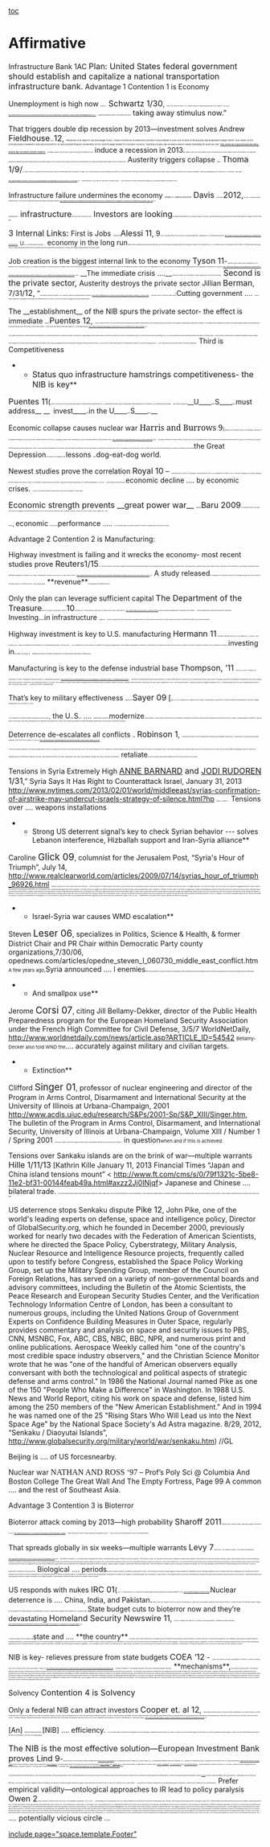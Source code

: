 [[toc]]
=Affirmative= 

Infrastructure Bank 1AC
<span style="font-size: 16px;">Plan: United States federal government should establish and capitalize a national transportation infrastructure bank.</span>
Advantage 1
Contention 1 is Economy

Unemployment is high now
<span style="font-size: 2.66667px;">Nelson D.</span> <span style="font-size: 16px;">Schwartz 1/30</span>, <span style="font-size: 2.66667px;">New York Times Economy, “U.S. Growth Halted as Federal Spending Fell in 4th Quarter”, 1-30-2013, http://www.nytimes.com/2013/01/31/business/economy/us-economy-unexpectedly-contracted-in-fourth-quarter.html?pagewanted=1&_r=1</span>
<span style="font-size: 2.66667px;">Disappointing data released Wednesday underscore … </span><span style="font-size: 14.6667px;">taking away stimulus now.”</span>


That triggers double dip recession by 2013—investment solves
Andrew <span style="font-size: 16px;">Fieldhouse</span><span style="font-size: 2.66667px;">, 9/19/</span><span style="font-size: 16px;">12</span>, <span style="font-size: 4px;">Fieldhouse is an expert in Tax and Budget Policy • Public Economics/ he joined the Economic Policy Institute in June 2010 to work on fiscal policy and progressive budget reform- is an expert on the economy public investment, and macroeconomics- he has provided frequent commentary on the current budget debate for economic recovery, “Avoiding a double-dip recession doesn’t require extending the Bush tax cuts”, http://www.epi.org/publication/avoiding-double-dip-recession-doesnt-require/\</span>
<span style="font-size: 2.66667px;">Politicians, pundits, and the press corps are turning their attention to the … </span>induce a recession in 2013<span class="1underline">.</span><span style="font-size: 2.66667px;">However, panic over this scenario (which nobody thinks will come to pass) should not be allowed to be exploited politically to maintain tax policies that provide only minimal support to the economy while turning a blind eye to the real threats to economic and employment growth over the coming year.</span>
Austerity triggers collapse
<span style="font-size: 2.66667px;">Mark</span> <span style="font-size: 16px;">Thoma 1/9/</span><span style="font-size: 2.66667px;">13, MARK THOMA is a macroeconomist and time-series econometrician at the University of Oregon. His research focuses on how monetary policy affects the economy, and he has also worked on political business cycle models. Mark is currently a fellow at The Century Foundation, “What can Washington do to boost the U.S. economy?”, CBS News, http://www.cbsnews.com/8301-505123_162-57562935/what-can-washington-do-to-boost-the-u.s-economy/, SA</span>
<span style="font-size: 2.66667px;">(MoneyWatch) As we enter the new year, the nation'smost …. blood feud over the debt ceiling and spending cuts, fiscal policymakers are another story.</span>

Infrastructure failure undermines the economy
<span style="font-size: 4px;">William A. Galston and Korin</span> <span style="font-size: 16px;">Davis </span><span style="font-size: 2.66667px;">December</span><span style="font-size: 16px;">2012,</span><span style="font-size: 2.66667px;">12/13/12, “Setting Priorities, Meeting Needs: The Case for a National Infrastructure Bank, Brookings Institute”, http://www.brookings.edu/~/media/Research/Files/Papers/2012/12/13%20infrastructure%20galston%20davis/1213_infrastructure_galston_davis.pdf, SA</span>

<span style="font-size: 2.66667px;">Inadequaciesin</span><span style="font-size: 16px;"> infrastructure</span><span style="font-size: 2.66667px;">don’t just hurt us at home; they …. </span><span style="font-size: 16px;">Investors are looking</span><span style="font-size: 2.66667px;">for reliable alternativesto low-yielding Treasury securities, and they are willing to accept more modest yields than they sought even five years ago.</span>

<span style="font-size: 16px;">3 Internal Links: </span>
First is Jobs
<span style="font-size: 2.66667px;">Christopher</span><span style="font-size: 16px;">Alessi 11</span>, 9<span style="font-size: 2.66667px;">/8/11, Associate writer for the Council of Foreign Relationship, “Banking on U.S. Infrastructure Revival”, http://www.cfr.org/economics/banking-us-infrastructure-revival/p25782</span>
<span style="font-size: 10.6667px;">U.</span><span style="font-size: 2.66667px;">S. President Barack Obama is …</span> economy in the long run<span class="TitleChar">.</span><span style="font-size: 2.66667px;">But many congressional Republicans say that, as with the stimulus package implemented during the height of the financial crisis, U.S. workers would not immediately feel the effects of infrastructure spending, if at all. Senate Republican leader Mitch McConnell says more government spending (NYT) would only strangle already-anemic economic growth.</span>

Job creation is the biggest internal link to the economy
<span style="font-size: 16px;">Tyson 11</span>-<span style="font-size: 2.66667px;">Professor @ the Haas School of Business of UC-Berkeley, PhD in Economics @ MIT, BA Summa Cum Laude in Economics @ Smith College, former Chair of the US President’s Council of Economic Advisers, served as the Director of the National Economic Council [Laura, The Washington Post, “What it will take for President Obama and big business to bring back American jobs,” 9/18/2011, </span><span style="color: #000000; font-size: 2.66667px; text-decoration: none;">[[http://www.washingtonpost.com/national/on-leadership/for-president-obama-and-american-business-fixing-the-us-jobs-deficit/2011/08/18/gIQAhW8ZNJ_story.html]]</span><span style="font-size: 2.66667px;">, DKP]</span>
__The immediate crisis ….__<span style="font-size: 2.66667px;"> otherwise create tens of thousands of good-paying jobs in the next few years.</span>
<span style="font-size: 16px;">Second is the private sector, </span>
Austerity destroys the private sector
Jillian <span style="font-size: 16px;">Berman</span>, 7/31/<span style="font-size: 16px;">12</span>, “<span style="font-size: 2.66667px;">American Enterprise Institute: U.S. Austerity Measures Hurting Broader Economy”, http://www.huffingtonpost.com/2012/07/30/cutting-government-spending_n_1719675.html</span>
<span style="font-size: 2.66667px;">Austerity lovers of the world take note</span><span style="font-size: 10.6667px;">:</span>Cutting government <span class="1underline">…. </span><span style="font-size: 2.66667px;"> Greece, leaders agreed to a package of spending cuts demanded by its creditors, even as the country struggles with high unemployment.</span>


The __establishment__ of the NIB spurs the private sector- the effect is immediate
<span style="font-size: 2.66667px;">Robert </span><span style="font-size: 16px;">Puentes 12</span>, <span style="font-size: 2.66667px;">7/16/12, Robert Puentes is a senior fellow with the Brookings Institution’s Metropolitan Policy Program where he also directs the Program's Metropolitan Infrastructure Initiative. The Initiative was established to address the pressing transportation and infrastructure challenges facing cities and suburbs in the United States , “What Would an Infrastructure Bank Really Do?”, Brookings Institute, http://www.brookings.edu/blogs/up-front/posts/2012/07/16-infrastructure-bank-puentes, SA</span>

<span style="font-size: 2.66667px;">The related second point is that an NIB would ideally focus on projects that are truly national in scope. Not that they're giant mega projects traversing the continent but that they connect to larger national goals. If we truly had a multi-modal freight plan, one could envision the NIB supporting projects necessary to fulfill its goals. Or else projects that are part of a national renewable energy strategy. Then because the projects have national purpose and intent, they should be granted priority and expedited through the federal review process. The point here is that a NIB shouldn't be established to enable us to keep doing what we've …. such deals and fully protect the public interest is paramount.</span>
Third is Competitiveness

**<span style="font-size: 16px;">Status quo infrastructure hamstrings competitiveness- the NIB is key</span>**
<span style="font-size: 16px;">Puentes 11</span>(<span style="font-size: 2.66667px;">Robert, Senior Fellow at the Brookings institution “Infrastructure Investment and U.S. Competitiveness”http://www.cfr.org/united-states/infrastructure-investment-us-competitiveness/p24585)</span>
<span style="font-size: 2.66667px;">Most experts agree the</span>__U____<span style="font-size: 2.66667px;">nited </span>S____<span style="font-size: 2.66667px;">tates </span>must address__ __<span style="font-size: 2.66667px;">….</span> invest____<span style="font-size: 2.66667px;">here</span>in the U____<span style="font-size: 2.66667px;">nited </span>S____<span style="font-size: 2.66667px;">tates.</span>__


Economic collapse causes nuclear war
<span style="font-family: 'Georgia','serif'; font-size: 16px;">Harris and Burrows 9</span><span style="font-size: 9.33333px;">(</span><span style="font-size: 2.66667px;">Mathew, PhD European History at Cambridge, counselor in the National Intelligence Council (NIC) and Jennifer, member of the NIC’s Long Range Analysis Unit “Revisiting the Future: Geopolitical Effects of the Financial Crisis” </span><span style="color: #000000; font-size: 2.66667px;">http://www.ciaonet.org/journals/twq/v32i2/f_0016178_13952.pdf, AM)</span>
<span style="font-size: 2.66667px;">Increased Potential for Global Conflict Of course, the report encompasses more than economics and indeed believes the future is likely to be the result of a number of intersecting and interlocking forces. With so many possible permutations of outcomes, each with ample Revisiting the Future opportunity for unintended consequences, there is a growing sense of insecurity. Even so, history may be more instructive than ever. While we continue to believe that</span>the Great Depression<span style="font-size: 2.66667px;">is not likely to be repeated, the </span>lessons<span style="font-size: 2.66667px;">…. more</span>dog-eat-dog world.


Newest studies prove the correlation
<span style="font-size: 16px;">Royal 10</span> – <span style="font-size: 2.66667px;">Jedediah Royal, Director of Cooperative Threat Reduction at the U.S. Department of Defense, 2010, “Economic Integration, Economic Signaling and the Problem of Economic Crises,” in Economics of War and Peace: Economic, Legal and Political Perspectives, ed. Goldsmith and Brauer, p. 213-215</span>
<span style="font-size: 2.66667px;">Less intuitive is how periods of</span>economic decline …. by economic crises<span class="StyleBoldUnderline">. </span><span style="font-size: 2.66667px;">As such, the view presented here should be considered ancillary to those views.</span>

<span style="font-size: 16px;">Economic strength prevents __great power war__ </span>
<span style="font-size: 2.66667px;">Sanjaya</span><span style="font-size: 16px;">Baru 2009</span><span style="font-size: 2.66667px;">is a Professor at the Lee Kuan Yew School in Singapore Geopolitical Implications of the Current Global Financial Crisis, Strategic Analysis, Volume 33, Issue 2 March 2009 , pages 163 - 168</span>

<span style="font-size: 2.66667px;">Hence</span><span style="font-size: 10.6667px;">, </span>economic <span style="font-size: 2.66667px;">policies and</span>performance <span style="font-size: 2.66667px;">do</span><span class="StyleBoldUnderline">…. </span><span style="font-size: 2.66667px;"> DC. We must expect a revival of interest in Kennedy's arguments in the current context. </span>


Advantage 2
Contention 2 is Manufacturing:

Highway investment is failing and it wrecks the economy- most recent studies prove
<span style="font-size: 16px;">Reuters1/15</span><span style="font-size: 2.66667px;">/13, Thomson Reuters is the world's largest international multimedia news agency, providing investing news, world news, business news, technology news, headline news, small business news, news alerts, personal finance, stock market, and mutual funds information available on Reuters.com, “Study: Infrastructure Troubles Could Cost U.S. 3.5M Jobs by 2020?”, http://www.foxbusiness.com/economy/2013/01/15/study-infrastructure-troubles-could-cost-us-35m-jobs-by-2020/, SA</span>
A study released<span style="font-size: 2.66667px;">on Tuesday by the American Society of Civil Engineers says the cost in terms of lost jobs would be 3.5 million by 2020. It also </span>….  **revenue**<span style="font-size: 2.66667px;">as automobile fuel efficiency rises.</span>



Only the plan can leverage sufficient capital
<span style="font-size: 16px;">The Department of the Treasure</span><span style="font-size: 2.66667px;">and The Council of Economic Advisors</span><span style="font-size: 16px;">10</span><span style="font-size: 2.66667px;">(October 21st, “AN ECONOMIC ANALYSIS OF INFRASTRUCTURE INVESTMENT”, http://www.treasury.gov/resource-center/economic policy/Documents/infrastructure_investment_report.pdf)//</span>
<span style="font-size: 2.66667px;">Not all infrastructure projects are worth the investment.</span> Investing<span style="font-size: 2.66667px;">rationally</span>in infrastructure <span class="1underline">… </span><span style="font-size: 2.66667px;"> result in support for projects that yield the greatest returns to society and are most likely to deliver long-run economic benefits that justify the up-front investments.</span>



Highway investment is key to U.S. manufacturing
<span style="font-size: 16px;">Hermann 11</span><span style="font-size: 2.66667px;">– President American Society of Civil Engineers, P.E. SECB, F.ASCE (Andrew, 2011, “Impact Of Infrastructure Investment On The Manufacturing Sector,” lexis//um-ef)</span>
<span style="font-size: 2.66667px;">ASCE commends the Joint Economic Committee for holding a hearing today on how surface transportation investment is a key factor for continued economic recovery and job creation.The Society is pleased to present to the Committee our views on </span>investing in<span style="font-size: 2.66667px;">the nation's </span><span class="1underline">…. </span><span style="font-size: 2.66667px;"> maintain and improve the nation's infrastructure: Increase federal leadership in infrastructure;</span>


Manufacturing is key to the defense industrial base
<span style="font-size: 16px;">Thompson, ’11</span> <span style="font-size: 2.66667px;">[2/14/2011, Loren Thompson is a contributor to Forbes, “Intelligence Community Fears U.S. Manufacturing Decline,”, http://www.forbes.com/sites/beltway/2011/02/14/intelligence-community-fears-u-s-manufacturing-decline/]</span>
<span style="font-size: 2.66667px;">Last week, the federal government reported that the U.S. trade deficit grew by 33 percent in 2010 to nearly half a trillion dollars. Most of the gap resulted from an imbalance in trade with China, which shipped $365 billion in goods to America but only bought $92 billion in U.S. goods. The resulting U.S. deficit of $273 billion in bilateral trade with Beijing reflects a persistent feature of the Sino-American relationship since China joined the World Trade Organization in 2001. Over the last ten years, China has mounted the biggest challenge to the U.S. manufacturing sector ever seen, threatening producers of steel, chemicals, glass, paper, …. g America’s decline in manufacturing.</span>

That’s key to military effectiveness
<span style="font-size: 2.66667px;">Eaglen and </span><span style="font-size: 16px;">Sayer 09</span> [<span style="font-size: 2.66667px;">May 22, 2009, Mackenzie M. Eaglen and Eric Sayers, “Maintaining the Superiority of America’s Defense Industrial Base,” pg online Heritage Backgrounder, No. 2276 May 22, 2009]</span>

<span style="font-size: 2.66667px;">The Foundation of American Military Strength Since World War II</span><span style="font-size: 10.6667px;">,</span> the U<span style="font-size: 2.66667px;">nited </span>S<span style="font-size: 2.66667px;">tates</span><span class="1underline"> …. </span><span style="font-size: 2.66667px;">maintain and continue to</span>modernize<span style="font-size: 2.66667px;">recent decades. These include, among others, air dominance, strategic lift, the ability to project power throughout and beyond the world's oceans, counterinsurgency proficiency, and the ability to seize and control land. Maintaining these capabilities has enabled the soldier, sailor, airman, and Marine to remain adequately prepared for a full spectrum of potential operations.</span>


Deterrence de-escalates all conflicts
<span style="font-size: 2.66667px;">Paul</span> <span style="font-size: 16px;">Robinson 1</span>, <span style="font-size: 2.66667px;">president and director of the Department of Energy Sandia National Laboratories, “A White Paper: Pursuing a New Nuclear Weapons Policy for the 21st Century,” 3/22/2001, http://www.nukewatch.org/importantdocs/resources/pursuing_a_new_nuclear_weapons_p.html</span>

<span style="font-size: 2.66667px;">I served as an arms negotiator on the last two agreements before the dissolution of the Soviet Union and have spent most of my career enmeshed in the complexity of nuclear weapons issues on the government side of the table. It is abundantly clear (to me) that formulating a new nuclear weapons policy for the start of the 21st Century will be a most difficult undertaking. While the often over-simplified picture of deterrence during the Cold War—two behemoths armed to the teeth, staring each other down—has thankfully retreated into history, there are nevertheless …. </span> retaliate<span style="font-size: 2.66667px;">for such an attack with nuclear weapons; but the choice would be in our hands.</span>

Tensions in Syria Extremely High
<span style="font-size: 16px;"><span style="color: #000000;">[[http://topics.nytimes.com/top/reference/timestopics/people/b/anne_barnard/index.html|ANNE BARNARD]]</span> and <span style="color: #000000;">[[http://topics.nytimes.com/top/reference/timestopics/people/r/jodi_rudoren/index.html|JODI RUDOREN]]</span> 1/31</span>,” Syria Says It Has Right to Counterattack Israel, January 31, 2013 http://www.nytimes.com/2013/02/01/world/middleeast/syrias-confirmation-of-airstrike-may-undercut-israels-strategy-of-silence.html?hp
<span style="font-size: 2.66667px;">BEIRUT, Lebanon —</span> Tensions over<span class="1underline"> …. </span>weapons installations

**Strong US deterrent signal’s key to check Syrian behavior --- solves Lebanon interference, Hizballah support and Iran-Syria alliance**
Caroline <span style="font-size: 18.6667px;">Glick 09</span>, columnist for the Jerusalem Post, “Syria's Hour of Triumph”, July 14, http://www.realclearworld.com/articles/2009/07/14/syrias_hour_of_triumph_96926.html
<span style="font-size: 2.66667px;">Obama's response to the Sky News query was instructive. "There are aspects of Syrian behavior that trouble us and we think there is a way that Syria can be much more constructive on a whole host of these issues," he began cautiously. Then came the zinger: "But as you know, I'm a believer in engagement and my hope is that we can continue to see progress on that front." By so describing Syria, Obama acknowledged that it hasn't changed. The Syria he seeks to engage is the same Syria that Bush decided to isolate. But facts cannot compete with "hope." Obama is a "believer." He has "hope." In his move to engage Syria, Obama is enthusiastically joined by France and the rest of Europe as well as by Saudi Arabia and Egypt. Over the past several months, Obama's Middle East envoy George Mitchell, French Foreign Minister Bernard Kouchner, EU foreign policy chief Javier Solana and dozens of others have beaten a path to Assad's door. With French President Nicolas Sarkozy leading the charge, all are agreed that Assad is a man they can do business with. But are they right? In the absence of any change in Damascus's behavior, is there reason to believe that it can be coddled into abandoning its strategic alliance with Iran? Can it be sweet-talked into ending its support for the insurgency in Iraq, or arming Hizbullah and sponsoring Hamas? Can Syria be appeased into ending its nuclear and other nonconventional proliferation activities? Can it be "engaged" into ending its campaign against the pro-Western democrats in Lebanon? To assess the reasonableness of engagement, it is first necessary to analyze the West's most significant achievements regarding Syria in recent years and consider their origins. Then, too, it is …. independence to the same Syrian regime that killed his father four years ago.</span>

**Israel-Syria war causes WMD escalation**
Steven <span style="font-size: 18.6667px;">Leser 06</span>, specializes in Politics, Science & Health, & former District Chair and PR Chair within Democratic Party county organizations,7/30/06, opednews.com/articles/opedne_steven_l_060730_middle_east_conflict.htm
<span style="font-size: 9.33333px;">A few years ago,</span>Syria announced<span class="UnderlineChar"> …. </span>l enemies<span style="font-size: 2.66667px;">given that her ability to respond to anyone conventionally after weathering the chemical attack would be severely compromised, this includes Hezbollah and the Palestinians.</span>

**And smallpox use**
Jerome <span style="font-size: 18.6667px;">Corsi 07</span>, citing Jill Bellamy-Dekker, director of the Public Health Preparedness program for the European Homeland Security Association under the French High Committee for Civil Defense, 3/5/7 WorldNetDaily, http://www.worldnetdaily.com/news/article.asp?ARTICLE_ID=54542
<span style="font-size: 9.33333px;">Bellamy-Decker also told WND the</span>…. accurately against military and civilian targets.

**Extinction**
Clifford <span style="font-size: 18.6667px;">Singer 01</span>, professor of nuclear engineering and director of the Program in Arms Control, Disarmament and International Security at the University of Illinois at Urbana-Champaign, 2001 http://www.acdis.uiuc.edu/research/S&Ps/2001-Sp/S&P_XIII/Singer.htm, The bulletin of the Program in Arms Control, Disarmament, and International Security, University of Illinois at Urbana-Champaign, Volume XIII / Number 1 / Spring 2001
<span style="font-size: 2.66667px;">There are, however, two technologies currently under development that may pose a more serious threat to …. </span>in question<span style="font-size: 9.33333px;">when and if this is achieved. </span>

Tensions over Sankaku islands are on the brink of war—multiple warrants
<span style="font-size: 16px;">Hille 1/11/13</span> [Kathrin Kille January 11, 2013 Financial Times “Japan and China island tensions mount” < http://www.ft.com/cms/s/0/79f1321c-5be8-11e2-bf31-00144feab49a.html#axzz2Jj0INjqf>
Japanese and Chinese …. bilateral trade. <span style="font-size: 2.66667px;">The Chinese government reacted with steps aimed at giving its claim a legal basis, such as an announcement of a territorial baseline. It also stepped up regular patrols by maritime surveillance ships and aircraft in and near the islands’ airspace. More recently, Chinese military aircraft have also become more active in the area.</span>

US deterrence stops Senkaku dispute
<span style="font-size: 16px;">Pike 12</span>, John Pike, one of the world's leading experts on defense, space and intelligence policy, Director of GlobalSecurity.org, which he founded in December 2000, previously worked for nearly two decades with the Federation of American Scientists, where he directed the Space Policy, Cyberstrategy, Military Analysis, Nuclear Resource and Intelligence Resource projects, frequently called upon to testify before Congress, established the Space Policy Working Group, set up the Military Spending Group, member of the Council on Foreign Relations, has served on a variety of non-governmental boards and advisory committees, including the Bulletin of the Atomic Scientists, the Peace Research and European Security Studies Center, and the Verification Technology Information Centre of London, has been a consultant to numerous groups, including the United Nations Group of Government Experts on Confidence Building Measures in Outer Space, regularly provides commentary and analysis on space and security issues to PBS, CNN, MSNBC, Fox, ABC, CBS, NBC, BBC, NPR, and numerous print and online publications. Aerospace Weekly called him "one of the country's most credible space industry observers," and the Christian Science Monitor wrote that he was "one of the handful of American observers equally conversant with both the technological and political aspects of strategic defense and arms control." In 1986 the National Journal named Pike as one of the 150 "People Who Make a Difference" in Washington. In 1988 U.S. News and World Report, citing his work on space and defense, listed him among the 250 members of the "New American Establishment." And in 1994 he was named one of the 25 "Rising Stars Who Will Lead us into the Next Space Age" by the National Space Society's Ad Astra magazine. 8/29, 2012, “Senkaku / Diaoyutai Islands”, <span style="color: #000000; text-decoration: none;">[[http://www.globalsecurity.org/military/world/war/senkaku.htm]]</span>) //GL

Beijing is …. of US forcesnearby.

Nuclear war
<span style="font-family: 'Times New Roman','serif'; font-size: 16px;">NATHAN AND ROSS ‘97</span> – Prof’s Poly Sci @ Columbia And Boston College The Great Wall And The Empty Fortress, Page 99
A common ….  and the rest of Southeast Asia.

Advantage 3
Contention 3 is Bioterror

Bioterror attack coming by 2013—high probability
<span style="font-size: 16px;">Sharoff 2011</span><span style="font-size: 2.66667px;">[“Bioterrorism: Growing Threat, Inadequate Budget.” November 14, 2011. </span><span style="font-size: 2.66667px;">[[http://gppreview.com/2011/11/14/bioterrorism-growing-threat-inadequate-budget/]]</span><span style="font-size: 2.66667px;">]</span>
<span style="font-size: 2.66667px;">Many officials who have reviewed classified intelligence believe …. they’d only need a small amount to carry out several attacks).</span>

That spreads globally in six weeks—multiple warrants
<span style="font-size: 16px;">Levy 7</span><span style="font-size: 2.66667px;">[Janet Ellen, The American Thinker. “The Threat of Bioweapons,” http://www.americanthinker.com/2007/06/the_threat_of_bioweapons.html] BW</span>
<span style="font-size: 2.66667px;">Immediately following 9-11, an anthrax attack originating from letters containing anthrax spores infected 22 people, killing five. After almost six years, the case has not been solved. Intelligence analysts and academics report that North Korea has developed anthrax, plague, and botulism toxin and conducted extensive research on smallpox, typhoid and cholera. A world-renowned bioweapons expert has confirmed that Syria has weapons grade smallpox resistant to all current vaccines developed under the cover of legitimate veterinary research on camelpox, a very closely related virus. The researcher further reports that Syria is suspected of testing the pathogen on prison populations and possibly in the Sudan. Although there are close to 50 organisms that could be used offensively, rogue nations have concentrated their bioweapons development efforts on smallpox, anthrax, plague, botulinum, tularemia and viral hemorrhagic fevers. With the exception of smallpox, which is exclusively a human host disease, all of the other pathogens lend themselves to animal testing as they are zoonotic, or can be transmitted to humans by other species</span>. Biological …. periods<span style="font-size: 2.66667px;">and can be rapidly deployed, activated and impossible to trace. The technology to develop biological agents is widely available for legitimate purposes and large quantities can be developed within days. Bioweapons can be tailored for specific situations from a variety of desired characteristics, including pathogenicity or disease-producing capacity, incubation period, virulence and transmissibility. Pathogenicity is relative to the quantity of a particular agent that is necessary to cause disease. The incubation period is critical for determining the timing of the desired period between exposure and the onset of illness. Virulence determines how debilitating and lethal the disease will manifest in the target population. Transmissibility defines the ease in which the disease is able to spread. </span>

US responds with nukes
<span style="font-size: 16px;">IRC 01</span>(<span style="font-size: 2.66667px;">11-20-1, “How should the U.S. prepare for possible attacks using biological and chemical weapons?” IRC, http://www.fpif.org/faq/0111bioterror.html) </span>
Nuclear deterrence is …. China, India, and Pakistan<span style="font-size: 16px;">.</span><span style="font-size: 2.66667px;">Finally, there is no support for this U.S. policy, even among U.S. allies. NATO has adopted a watered-down version of the U.S. nuclear doctrine, but has been unable to agree on any guidance for military planners to operationalize the policy. Using nuclear weapons would make the U.S. a pariah state. </span>
State budget cuts to bioterror now and they’re devastating
<span style="font-size: 16px;">Homeland Security Newswire 11</span>, <span style="font-size: 2.66667px;">12/22/11, “Budget cuts hamper U.S. response to biological attack”, Homeland Security Newswire, http://www.homelandsecuritynewswire.com/dr20111222-budget-cuts-hamper-u-s-response-to-biological-attack, SA</span>

<span style="font-size: 2.66667px;">A recently released report charges that</span>state and ….  **the country**<span style="font-size: 2.66667px;">,” Levi said. Public health officials are not optimistic about the future as federal budget cuts are expected to continue next year. In the proposed budget for 2012, lawmakers have proposed cutting funding for hospital preparedness, vaccine development, and the Federal Emergency Management Agency.Furthermore, with the “super committee” unable to reach an agreement, the automatic $1.2 trillion cuts over the next ten years will undoubtedly affect public health programs. To help boost biological response capabilities, the report recommends creating a dedicated fund for public health preparedness, improving the ability of medical facilities to handle a sudden mass influx of patients, and bolstering biosurveillance capabilities. “The old adage is that it’s better to be safe than sorry,” James Marks, the director of the Health Group of the Robert Wood Johnson Foundation. “Unfortunately, if we ignore preparedness now, we’ll be sorry later when the next emergency strikes.”</span>

NIB is key- relieves pressure from state budgets
<span style="font-size: 16px;">COEA ‘12</span> - <span style="font-size: 2.66667px;">Council of Economic Advisers, Department of Treasury (“A NEW ECONOMIC ANALYSIS OF INFRASTRUCTURE INVESTMENT”, March 23, http://www.treasury.gov/resource-center/economic-policy/Documents/20120323InfrastructureReport.pdf)</span>
<span style="font-size: 2.66667px;">President Obama’s FY 2013 Budget proposes a bold plan to renew and expand America’s …. </span><span class="1underline"> **mechanisms**,</span><span style="font-size: 2.66667px;">such as Build America Bonds. The third key finding is that investing in infrastructure benefits the middle class most of all. Finally, there is considerable support for greater infrastructure investment among American consumers and businesses. The President’s plan addresses a significant and longstanding need for greater infrastructure investment in the United States. </span><span class="StyleBoldUnderline" style="font-size: 2.66667px;">Targeted investments in America’s transportation infrastructure would generate both short-term and long-term economic benefits</span><span style="font-size: 2.66667px;">. However, transforming and rehabilitating our nation’s transportation infrastructure system will require not only greater investment but also a more efficient use of resources, because simply increasing funding does not guarantee economic benefits. </span><span class="StyleBoldUnderline" style="font-size: 2.66667px;">This idea is embodied in the President’s proposal to reform our nation’s transportation policy</span><span style="font-size: 2.66667px;">, as well as </span><span class="StyleBoldUnderline" style="font-size: 2.66667px;">to establish a National Infrastructure Bank</span><span style="font-size: 2.66667px;">, which would leverage private and other non-Federal government resources to make wise investments in projects of regional and national significance. In this report, we begin by reviewing factors that should influence investment in infrastructure. We review the economic literature regarding returns to infrastructure investment. Next, we consider the specific condition of our economy and labor market, including the availability of workers with the requisite skills, which suggest that now is a particularly favorable time to initiate these investments. Then we analyze the benefits derived by American families and companies from well-functioning infrastructure systems and the costs associated with poor infrastructure systems. Finally, we review public and business sentiment regarding infrastructure investment. </span>


Solvency
<span style="font-size: 16px;">Contention 4 is Solvency </span>

Only a federal NIB can attract investors
<span style="font-size: 16px;">Cooper et. al 12</span>, <span style="font-size: 2.66667px;">Keith Miller, Kristina Costa, and Donna Cooper, September 2012, Donna Cooper is a Senior Fellow with the Economic Policy team at the Center for American Progress, Kristina Costa is Speechwriter to the Chair and Counselor at American Progress- she also conducts research and writes on Social Impact Bonds and other topics in government reform. She has presented on Social Impact Bonds domestically and internationally, Keith Miller is an intern with the Economic Policy team at the Center, “Creating a National Infrastructure Bank and Infrastructure Planning Council How Better Planning and Financing Options Can Fix Our Infrastructure and Improve Economic Competitiveness”, American Progress, http://www.americanprogress.org/wp-content/uploads/2012/09/InfrastructureBankReport.pdf, SA</span>

[An] <span style="font-size: 2.66667px;">national infrastructure bank </span>[NIB] …. efficiency<span class="1underline">. </span><span style="font-size: 2.66667px;">As the United States becomes more integrated into an increasingly competitive global economy, we have no choice but to pursue these goals, and we must do so with the greatest possible urgency. Indeed, the idea of an infrastructure bank is not new to policymakers. (see box on following page)</span>

<span style="font-size: 16px;">The NIB is the most effective solution—European Investment Bank proves </span>
<span style="font-size: 16px;">Lind 9</span>-<span style="font-size: 2.66667px;">Policy Director of the Economic Growth Program at the </span><span style="color: #000000; font-size: 2.66667px; text-decoration: none;">[[http://en.wikipedia.org/wiki/New_America_Foundation|New America Foundation]]</span><span style="font-size: 2.66667px;">B.A. in English and History, University of Austin, Texas, M.A. in International Relations from Yale University, J.D., University of Texas Law School, Assistant to the Director of the U.S. State Department’s </span><span style="color: #000000; font-size: 2.66667px; text-decoration: none;">[[http://en.wikipedia.org/w/index.php?title=Center_for_the_Study_of_Foreign_Affairs&action=edit&redlink=1|Center for the Study of Foreign Affairs]]</span><span style="font-size: 2.66667px;">,Editor of New American Contract, and a columnist for </span><span style="color: #000000; font-size: 2.66667px; text-decoration: none;">[[http://en.wikipedia.org/wiki/Salon_magazine|Salon magazine]]</span><span style="font-size: 2.66667px;">. Lind was a guest lecturer at Harvard Law School and has taught at </span><span style="color: #000000; font-size: 2.66667px; text-decoration: none;">[[http://en.wikipedia.org/wiki/Johns_Hopkins|Johns Hopkins]]</span><span style="font-size: 2.66667px;"> and </span><span style="color: #000000; font-size: 2.66667px; text-decoration: none;">[[http://en.wikipedia.org/wiki/Virginia_Tech|Virginia Tech]]</span><span style="font-size: 2.66667px;">. He has been an editor or staff writer at The New Yorker, </span><span style="color: #000000; font-size: 2.66667px; text-decoration: none;">[[http://en.wikipedia.org/wiki/Harper%27s_Magazine|Harper's Magazine]]</span><span style="font-size: 2.66667px;">, </span><span style="color: #000000; font-size: 2.66667px; text-decoration: none;">[[http://en.wikipedia.org/wiki/The_New_Republic|The New Republic]]</span><span style="font-size: 2.66667px;"> and </span><span style="color: #000000; font-size: 2.66667px; text-decoration: none;">[[http://en.wikipedia.org/wiki/The_National_Interest|The National Interest]]</span><span style="font-size: 2.66667px;">. Lind has published a number of books on U.S. history, political economy, foreign policy and politics[Michael, McKinsey Quarterly, “The right way to invest in infrastructure,” December 2009, http://mkqpreview1.qdweb.net/The_right_way_to_invest_in_infrastructure_2484, DKP]</span>

<span style="font-size: 2.66667px;">Along with advanced telecommunications, the low cost and reliability of freight transportation in the United States have been critical to the country’s economic success. But America’s failure to modernize its overloaded freight transportation infrastructure—chiefly the railroad network and highways used by </span><span style="color: #000000; font-size: 2.66667px;">[[http://mkqpreview1.qdweb.net/The_right_way_to_invest_in_infrastructure_2484|trucks]]</span><span style="font-size: 2.66667px;">, but also inland waterways, ports, and airports—is imposing costs on American efficiency. As a result of congestion (highway delays, for instance), the penalty on American growth exacted by logistics costs rose from 8.6 percent of GDP in 2003 to 10.1 percent in 2007, even before …. r long-term job creation in industries such as manufacturing and construction, currently two of theworst hit by unemployment.</span>
Prefer empirical validity—ontological approaches to IR lead to policy paralysis
<span style="font-size: 16px;">Owen 2</span><span style="font-size: 2.66667px;">(David, Reader of Political Theory at the Univ. of Southampton, Millennium, Vol 31, No 3)</span>
<span style="font-size: 2.66667px;">Commenting on the ‘philosophical turn’ in IR, Wæver remarks that ‘[a] frenzy for words like “epistemology” and “ontology</span><span style="font-family: 'Cambria','serif'; font-size: 2.66667px;">”</span><span style="font-size: 2.66667px;"> often signals this philosophical turn’, although he goes on to comment that these terms are often used loosely.4 However, loosely deployed or not, it is clear that debates concerning ontology and epistemology play a central role in the contemporary IR theory wars. In one respect, this is unsurprising since it is a characteristic feature of the social sciences that periods of disciplinary disorientation involve recourse to reflection on the philosophical commitments of different theoretical approaches, and there is no doubt that such reflection can play a valuable role in making explicit the commitments that characterise (and help individuate) diverse theoretical positions. Yet, </span><span style="font-family: 'Cambria','serif'; font-size: 2.66667px;">such a</span><span style="font-size: 2.66667px;">philosophical</span><span style="font-family: 'Cambria','serif'; font-size: 2.66667px;">turn is not without its dangers</span><span style="font-size: 2.66667px;">and I will briefly mention three before turning to consider a confusion that has, I will suggest, helped to promote the IR theory wars by motivating this philosophical turn. The first danger with the philosophical turn is that it has an inbuilt tendency to prioritise issues of ontology and epistemology over explanatory and/or interpretive power as if the latter two were merely a simple function of the former. But while the explanatory and/or interpretive power of a theoretical account is not wholly independent of its ontological and/or epistemological commitments (otherwise criticism of these features would not be a criticism that had any value), it is by no means clear that it is, in contrast, wholly dependent on these philosophical commitments</span><span style="font-family: 'Cambria','serif'; font-size: 2.66667px;">.</span><span style="font-size: 2.66667px;"> Thus, for example, one need not be sympathetic to rational choice theory to recognise that it can provide powerful accounts of certain kinds of problems, such as the tragedy of the commons in which dilemmas of collective action are foregrounded.</span><span style="font-family: 'Cambria','serif'; font-size: 2.66667px;">It </span><span style="font-size: 2.66667px;">may, of course, be the case that the advocates of rational choice theory cannot give a good account of why this type of theory is powerful in accounting for this class of problems (i.e., how it is that the relevant actors come to exhibit features in these circumstances that approximate the assumptions of rational choice theory) and, if this is the case, it is a philosophical weakness—but this does not undermine the point that, for a certain class …. </span><span style="font-size: 14.6667px;"> potentially vicious circle </span><span style="font-size: 2.66667px;">arises</span><span style="font-size: 14.6667px;">.</span>


[[include page="space.template.Footer"]]